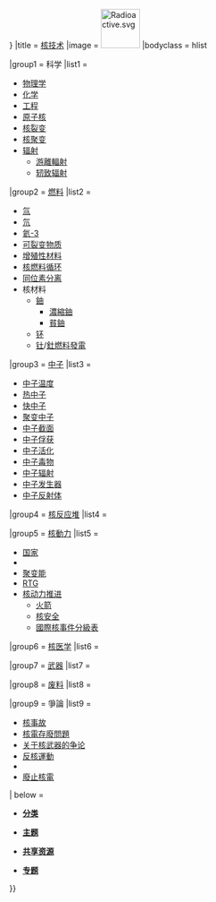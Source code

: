 <!--请勿删除中文全称或英文缩写-->
{{Navbox
|name = 核技术
|state = {{{state|{{{1|<noinclude>expanded</noinclude>}}}}}}
|title = [[核技术]]
|image = [[Image:Radioactive.svg|70px]]
|bodyclass = hlist

|group1 = 科学
|list1 = 
* [[原子核物理学|物理学]]
* [[核化学|化学]]
* [[核工程|工程]]
* [[原子核]]
* [[核裂变]]
* [[核聚变]]
* [[辐射]]
** [[游離輻射]]
** [[轫致辐射]]

|group2 = [[核燃料|燃料]]
|list2 = 
* [[氚]]
* [[氘]]
* [[氦-3]]
* [[可裂变物质]]
* [[增殖性材料]]
* [[核燃料循环]]
* [[同位素分离]]
* 核材料
** [[鈾]]
*** [[濃縮鈾]]
*** [[貧鈾]]
** [[钚]]
** [[钍]]/[[釷燃料發電]]

|group3 = [[中子]]
|list3 = 
* [[中子温度]]
* [[中子温度|热中子]]
* [[快中子]]
* [[聚变中子]]
* [[中子截面]]
* [[中子俘获]]
* [[中子活化]]
* [[中子毒物]]
* [[中子辐射]]
* [[中子发生器]]
* [[中子反射体]]

|group4 = [[核反应堆]]
|list4 =
{{Navbox subgroups
|group1 = [[核反應爐|核分裂反應爐]]<br /><small>按[[中子减速剂|慢化剂]]分类</small>
|list1 =
{{Navbox subgroups
|group1 = [[轻水反应堆]]
|list1 = 
* [[压水反应堆|PWR]]
* [[沸水反应堆|BWR]]
* [[進步型沸水式反應爐|ABWR]]
* [[超臨界水反應爐|SCWR]]

|group2 = [[重水反應爐|重水反应堆]]
|list2 = 
* [[压重水反应堆|PHWR]]
* [[加拿大重水铀反应堆]]
* [[蒸汽发生重水反应堆|SGHWR]]
* {{tsl|ja|新型転換炉|新型轉換反应堆|ATR}}

|group3 = [[石墨慢化反应堆]]
|list3 = 
* [[球床反應堆|球床反应堆（PBMR）]]
* [[高温气冷堆|VHTR]]
* [[超高温实验堆]]
* [[压力管式石墨慢化沸水反应炉|RBMK]]
* {{tsl|en|Magnox|镁诺克斯型反应堆|Magnox}}
* {{tsl|en|AGR|改进型气冷反应堆|AGR}}

|group4 = [[氟锂铍|氟锂铍（FLiBe）]]
|list4 = [[熔盐反应堆|熔盐反应堆（MSR）]]

|group5 = （无）[[快中子核反应堆|FR]]
|list5 = 
* [[快中子增殖反应堆]]
* {{tsl|en|Liquid metal cooled reactor|液态金属冷却反应堆|LMFR}}
* {{tsl|en|Integral Fast Reactor|池式快中子反应堆|IFR}}
* [[行波反应堆|TWR]]
* [[小型密封便携式自控反应堆|SSTAR]]
* [[天然核反應爐|NFR]]
* [[加速器驱动次临界反应堆]]
* 按{{tsl|en|Nuclear reactor coolant|核反应堆冷却剂}}分类的[[第四代反應堆]]
* [[气冷快中子反应堆|GFR]]
* {{tsl|en|Lead cooled fast reactor|铅合金冷却快中子反应堆|LFR}}
* [[钠冷快中子反应堆|SFR]]
}}

|group2 = [[核反应堆|核融合反應爐]]<br /><small>按约束方式分类</small>
|list2 =
{{Navbox subgroups
|group1 = [[磁局限融合|磁约束]]
|list1 = 
* [[托卡马克]]
* {{tsl|en|Spheromak|球磁机}}
* [[仿星器]]
* {{tsl|en|Reversed field pinch|反向场箍缩|RFP}}
* {{tsl|en|Field-reversed configuration|场反转配置|FRC}}
* [[懸浮偶極]]

|group2 = [[慣性局限融合|惯性约束]]
|list2 =
* [[慣性局限融合]]
* {{tsl|en|Z-pinch|Z箍缩}}
* {{tsl|en|Bubble fusion|气泡聚变}}
* [[Fusor|熔凝器]]
** [[惯性静电约束|静电]]
* {{tsl|en|Magnetized target fusion|磁化靶聚变|MTF}}

|group3 = 其它
|list3 = 
* [[Μ子催化聚變|μ子催化]]
* {{tsl|en|Pyroelectric fusion|热释电聚变}}
* {{tsl|en|Migma|Migma装置}}
* {{tsl|en|Polywell|Polywel装置}}
* {{tsl|en|Dense plasma focus|稠密等离子体聚焦|DPF}}
}}

|list3 = 
* [[核电站]]
* [[核子反應爐列表]]
* [[空泡係數]]
* [[不停機添加燃料]]
}}

|group5 = [[核動力]]
|list5 = 
* [[各国核能利用情况|国家]]
* {{tsl|en|Economics of new nuclear power plants|新核电站的经济意义|经济}}
* [[聚变能]]
* [[放射性同位素热电机|RTG]]
* [[核动力推进]]
** [[核热火箭|火箭]]
** [[核安全]]
** [[國際核事件分級表]]

|group6 = [[核医学]]
|list6 =
{{Navbox subgroups
|group1 = [[醫學影像|医学影像学]]<br /><small>按[[辐射|輻射]]分類</small>
|list1 =
{{Navbox subgroups

|group1 = {{tsl|en|Gamma camera|伽马射线探伤机}}
|list1 = 
* {{tsl|en|Scintigraphy|闪烁扫描法}}
* [[正子斷層造影|PET]]
* {{tsl|en|Single photon emission computed tomography|单光子发射计算机断层成像术|SPECT}}

|group2 = [[X射线|X光]]
|list2 = 
* {{tsl|en|Projectional radiography|投射X射线摄影}}
* [[计算机体层成像|X射线计算机断层成像]]
}}

|group2 = 治疗
|list2 = 
* {{le|快中子疗法|Fast neutron therapy}}
* [[放射治療]]
* {{tsl|en|Tomotherapy|螺旋断层放射性治疗}}
* [[質子治療]]
* [[近距离放射治疗]]
* [[中子捕獲治療|中子捕获治疗（NCT）]]
* [[中子捕獲治療|硼中子俘获治疗（BNCT）]]
* [[放射药理学]]
* [[放射手術]]
}}

|group7 = [[核武器|武器]]
|list7 =
{{Navbox subgroups
|group1 = 主题
|list1 = 
* [[核武器發展史|历史]]
* [[核武器设计方案|设计]]（[[泰勒-乌拉姆构型]]）
* [[核战争]]
* [[核軍備競賽]]
* [[核裁军]]
* [[核伦理学]]
* [[核爆炸|核爆]]
** {{tsl|en|Effects of nuclear explosions|核爆炸的影响|影响}}
** [[核试验]]
** [[地下核試驗]]
** {{tsl|en|High-altitude nuclear explosion|高空核爆炸}}
* {{tsl|en|Nuclear weapons delivery|核武器运载|运载}}
* [[核擴散|扩散]]
* [[核武器当量|核当量]]
** [[爆炸当量]]
* {{tsl|en|Nuclear weapons in popular culture|流行文化中的核武器|流行文化}}

|group2 = 列表
|list2 = 
* {{tsl|en|List of nuclear weapons|核武器列表|核武器}}
* {{tsl|en|List of nuclear tests|核试验列表|核试验}}
* [[核武器擁有國列表|核武装国家]]
* [[無核武地帶]]
* [[大規模殺傷性武器條約列表|条约]]
}}

|group8 = [[放射性废料|废料]]
|list8 =
{{Navbox subgroups
|group1 = 核反应产物
|list1 = 
* [[锕系元素]]
** [[再处理铀]]
** [[反应堆级钚]]
** [[次锕系元素]]
* [[激活产物]]
* [[核裂变产物]]
** [[长寿命裂变产物]]
* [[錒系化學]]

|group2 = 处理方法
|list2 = 
* [[核燃料循环]]
* [[乏核燃料]]
** [[乏燃料池]]
** [[干式贮存桶]]
* [[高放射性废物]]
* [[低放射性废物]]
* [[深地质处置|处置]]
* [[核燃料再处理|再处理]]
* [[核嬗变|嬗变]]
}}

|group9 = 爭論
|list9 = 
* [[核事故]]
* [[核電存廢問題]]
* [[关于核武器的争论]]
* [[反核運動]]
* {{link-en|鈾礦開採的爭論|Uranium mining debate}}
* [[廢止核電]]

| below = 
* {{icon|category}}'''[[:Category:核能科技|分类]]''' 
* {{icon|portal}}'''[[Portal:核技术|主题]]'''
* {{icon|Commons}} '''[[commons:Category:Nuclear technology|共享资源]]'''
* {{icon|wikiproject}}'''[[WikiProject:核技术|专题]]'''
}}<noinclude>
{{collapsible option}}
{{Documentation}}
</noinclude>